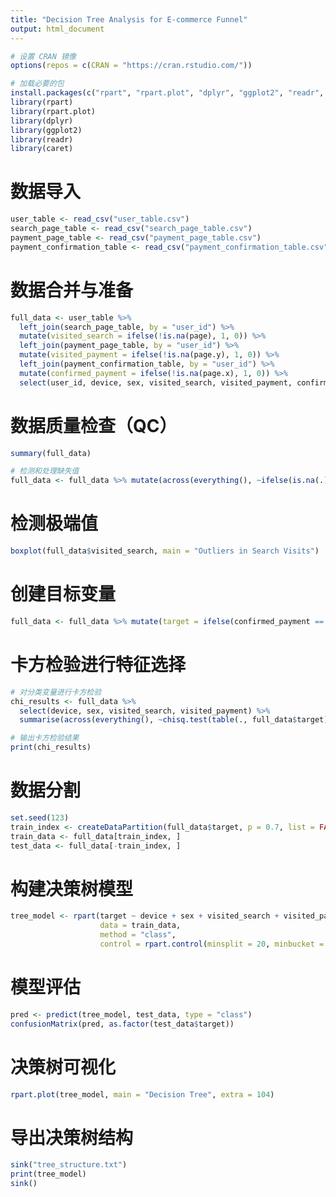 ```yaml
---
title: "Decision Tree Analysis for E-commerce Funnel"
output: html_document
---
```


```r
# 设置 CRAN 镜像
options(repos = c(CRAN = "https://cran.rstudio.com/"))

# 加载必要的包
install.packages(c("rpart", "rpart.plot", "dplyr", "ggplot2", "readr", "caret"))
library(rpart)
library(rpart.plot)
library(dplyr)
library(ggplot2)
library(readr)
library(caret)
```

# 数据导入
```r
user_table <- read_csv("user_table.csv")
search_page_table <- read_csv("search_page_table.csv")
payment_page_table <- read_csv("payment_page_table.csv")
payment_confirmation_table <- read_csv("payment_confirmation_table.csv")
```

# 数据合并与准备
```r
full_data <- user_table %>%
  left_join(search_page_table, by = "user_id") %>%
  mutate(visited_search = ifelse(!is.na(page), 1, 0)) %>%
  left_join(payment_page_table, by = "user_id") %>%
  mutate(visited_payment = ifelse(!is.na(page.y), 1, 0)) %>%
  left_join(payment_confirmation_table, by = "user_id") %>%
  mutate(confirmed_payment = ifelse(!is.na(page.x), 1, 0)) %>%
  select(user_id, device, sex, visited_search, visited_payment, confirmed_payment)
```

# 数据质量检查（QC）
```r
summary(full_data)

# 检测和处理缺失值
full_data <- full_data %>% mutate(across(everything(), ~ifelse(is.na(.), 0, .)))
```

# 检测极端值
```r
boxplot(full_data$visited_search, main = "Outliers in Search Visits")
```

# 创建目标变量
```r
full_data <- full_data %>% mutate(target = ifelse(confirmed_payment == 1, "Converted", "NotConverted"))
```

# 卡方检验进行特征选择
```r
# 对分类变量进行卡方检验
chi_results <- full_data %>%
  select(device, sex, visited_search, visited_payment) %>%
  summarise(across(everything(), ~chisq.test(table(., full_data$target))$p.value))

# 输出卡方检验结果
print(chi_results)
```

# 数据分割
```r
set.seed(123)
train_index <- createDataPartition(full_data$target, p = 0.7, list = FALSE)
train_data <- full_data[train_index, ]
test_data <- full_data[-train_index, ]
```

# 构建决策树模型
```r
tree_model <- rpart(target ~ device + sex + visited_search + visited_payment, 
                    data = train_data, 
                    method = "class", 
                    control = rpart.control(minsplit = 20, minbucket = 10, maxdepth = 3))
```

# 模型评估
```r
pred <- predict(tree_model, test_data, type = "class")
confusionMatrix(pred, as.factor(test_data$target))
```

# 决策树可视化
```r
rpart.plot(tree_model, main = "Decision Tree", extra = 104)
```

# 导出决策树结构
```r
sink("tree_structure.txt")
print(tree_model)
sink()
```
